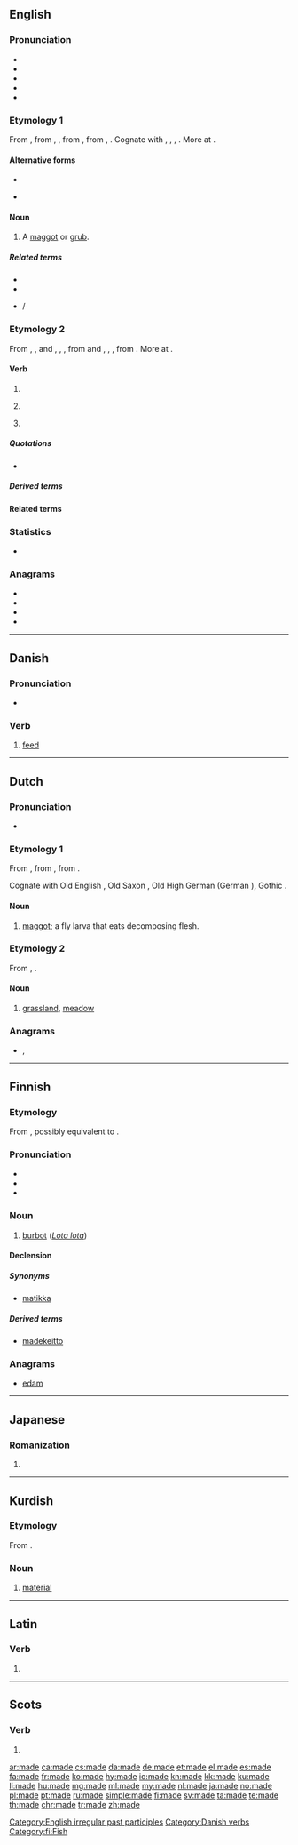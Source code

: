 {{also|Made}}
==English==
{{wikipedia}}

===Pronunciation===
* {{IPA|/meɪ̯d/|lang=en}}
* {{audio|en-us-made.ogg|Audio (US)|lang=en}}
* {{rhymes|eɪd|lang=en}}
* {{homophones|maid|lang=en}}
* {{hyphenation|made|lang=en}}

===Etymology 1===
From {{etyl|enm|en}} {{m|enm|mathe}}, from {{etyl|ang|en}} {{m|ang|maþu}}, {{m|ang|maþa||maggot, worm, grub}}, from {{etyl|gem-pro|en}} {{m|gem-pro|*maþô||maggot}}, from {{etyl|ine-pro|en}} {{m|ine-pro|*mot-}}, {{m|ine-pro|*mat-||worm, grub, caterpillar, moth}}. Cognate with {{cog|sco|mathe}}, {{m|sco|maithe||maggot}}, {{cog|nl|made||maggot}}, {{cog|de|Made||maggot}}. More at {{l|en|maggot}}.

====Alternative forms====
* {{l|en|mad}}
* {{l|en|mathe}} {{qualifier|Scotland}}

====Noun====
{{en-noun}}

# {{lb|en|UK|_|dialectal|or|obsolete}} A [[maggot]] or [[grub]].

=====Related terms=====
* {{l|en|maddock}}
* {{l|en|maggot}}
* {{l|en|mauk}}/{{l|en|mawk}}

===Etymology 2===
From {{etyl|enm|en}} {{m|enm|made}}, {{m|enm|makede}}, {{m|enm|makode|pos=preterite}} and {{m|enm|maad}}, {{m|enm|mad}}, {{m|enm|maked|pos=past participle}}, from {{etyl|ang|en}} {{m|ang|macode|pos=first and third person preterite}} and {{m|ang|macod}}, {{m|ang|gemacode}}, {{m|ang|ġemacod|pos=past participle}}, from {{m|ang|macian||to make}}. More at {{l|en|make}}.

====Verb====
{{head|en|verb form}}

# {{en-past of|make}}
# {{lb|en|Geordie}} {{en-past of|myek}}
# {{lb|en|Wearside}} {{en-past of|mak}}

=====Quotations=====
* {{seeCites}}

=====Derived terms=====
{{der4
| {{l|en|home-made}}
| {{l|en|human-made}}
| {{l|en|ready-made}}
| {{l|en|self-made}}
}}

====Related terms====
{{rel4
| {{l|en|have it made}}
| {{l|en|made for each other}}
| {{l|en|made in the shade}}
| {{l|en|made man}}
}}

===Statistics===
* {{rank|A|should|can|82|made|did|such|great}}

===Anagrams===
* {{l|en|ADME}}
* {{l|en|dame}}
* {{l|en|Edam}}
* {{l|en|mead}}

[[Category:English irregular past participles]]

----

==Danish==

===Pronunciation===
* {{rhymes|aðə|lang=da}}

===Verb===
{{head|da|verbs}}

# [[feed]]

[[Category:Danish verbs]]

----

==Dutch==

===Pronunciation===
* {{IPA|/ˈmaːdə/|lang=nl}}

===Etymology 1===
From {{inh|nl|dum|made}}, from {{inh|nl|odt|*matho}}, from {{inh|nl|gem-pro|*maþô}}.

Cognate with Old English {{m|ang|maþa}}, Old Saxon {{m|osx|matho}}, Old High German {{m|goh|mado}} (German {{m|de|Made}}), Gothic {{m|got|𐌼𐌰𐌸𐌰}}.

====Noun====
{{nl-noun|f|-en|maadje}}

# [[maggot]]; a fly larva that eats decomposing flesh.

===Etymology 2===
{{PIE root|nl|h₂meh₁}}
From {{inh|nl|gem-pro|*maþwō}}, {{m|gem-pro|*mēþwō}}.

====Noun====
{{nl-noun|f|-en|maadje}}

# {{lb|nl|archaic}} [[grassland]], [[meadow]]

===Anagrams===
* {{l|nl|adem}}, {{l|nl|dame}}

----

==Finnish==

===Etymology===
From {{inh|fi|fiu-fin-pro|*madeh}}, possibly equivalent to {{suffix|mataa|e|lang=fi}}.

===Pronunciation===
* {{fi-IPA|*}}
* {{rhymes|ɑde|lang=fi}}
* {{hyphenation|ma|de|lang=fi}}

===Noun===
{{wikipedia|lang=fi}}
{{fi-noun}}

# [[burbot]] (''[[Lota lota]]'')

====Declension====
{{fi-decl-hame|ma|d|t|a}}

=====Synonyms=====
* [[matikka]]

=====Derived terms=====
* [[madekeitto]]

===Anagrams===
* [[edam#Finnish|edam]]

[[Category:fi:Fish]]

----

==Japanese==

===Romanization===
{{ja-romaji}}

# {{ja-romanization of|まで}}

----

==Kurdish==

===Etymology===
From {{etyl|ar|ku}}.

===Noun===
{{head|ku|noun}}

# [[material]]

----

==Latin==

===Verb===
{{la-verb-form|madē}}

# {{inflection of|madeō||2|s|pres|actv|impr|lang=la}}

----

==Scots==

===Verb===
{{head|sco|verb form}}

# {{sco-past of|mak}}

[[ar:made]]
[[ca:made]]
[[cs:made]]
[[da:made]]
[[de:made]]
[[et:made]]
[[el:made]]
[[es:made]]
[[fa:made]]
[[fr:made]]
[[ko:made]]
[[hy:made]]
[[io:made]]
[[kn:made]]
[[kk:made]]
[[ku:made]]
[[li:made]]
[[hu:made]]
[[mg:made]]
[[ml:made]]
[[my:made]]
[[nl:made]]
[[ja:made]]
[[no:made]]
[[pl:made]]
[[pt:made]]
[[ru:made]]
[[simple:made]]
[[fi:made]]
[[sv:made]]
[[ta:made]]
[[te:made]]
[[th:made]]
[[chr:made]]
[[tr:made]]
[[zh:made]]